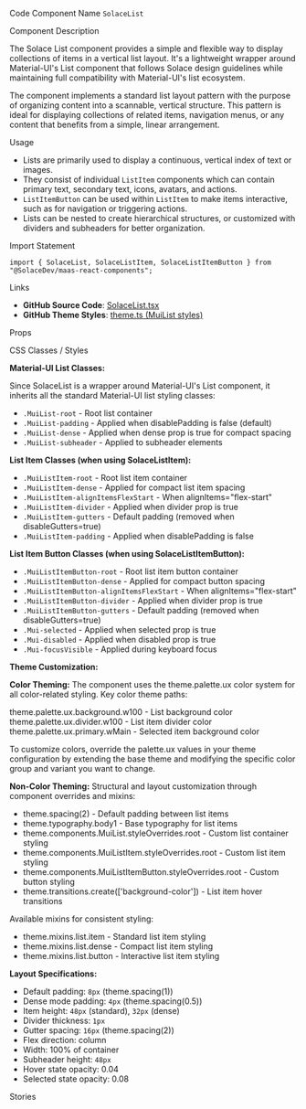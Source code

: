 
<Meta of={SolaceListStories} />

<Title>Solace List</Title>

<Description of={SolaceListStories} />

<Subtitle>Code Component Name</Subtitle>
`SolaceList`

<Subtitle>Component Description</Subtitle>

The Solace List component provides a simple and flexible way to display collections of items in a vertical list layout. It's a lightweight wrapper around Material-UI's List component that follows Solace design guidelines while maintaining full compatibility with Material-UI's list ecosystem.

The component implements a standard list layout pattern with the purpose of organizing content into a scannable, vertical structure. This pattern is ideal for displaying collections of related items, navigation menus, or any content that benefits from a simple, linear arrangement.

<Subtitle>Usage</Subtitle>

- Lists are primarily used to display a continuous, vertical index of text or images.
- They consist of individual `ListItem` components which can contain primary text, secondary text, icons, avatars, and actions.
- `ListItemButton` can be used within `ListItem` to make items interactive, such as for navigation or triggering actions.
- Lists can be nested to create hierarchical structures, or customized with dividers and subheaders for better organization.

<Subtitle>Import Statement</Subtitle>

```tsx
import { SolaceList, SolaceListItem, SolaceListItemButton } from "@SolaceDev/maas-react-components";
```

<Subtitle>Links</Subtitle>

- **GitHub Source Code**: [SolaceList.tsx](https://github.com/SolaceDev/maas-react-components/blob/main/src/components/layout/SolaceList.tsx)
- **GitHub Theme Styles**: <a href="https://github.com/SolaceDev/maas-react-components/blob/main/src/resources/theme.ts#:~:text=MuiList%3A%20%7B" target="_blank">theme.ts (MuiList styles)</a>

<Subtitle>Props</Subtitle>

<ArgTypes of={SolaceListStories} />

<Subtitle>CSS Classes / Styles</Subtitle>

**Material-UI List Classes:**

Since SolaceList is a wrapper around Material-UI's List component, it inherits all the standard Material-UI list styling classes:

- `.MuiList-root` - Root list container
- `.MuiList-padding` - Applied when disablePadding is false (default)
- `.MuiList-dense` - Applied when dense prop is true for compact spacing
- `.MuiList-subheader` - Applied to subheader elements

**List Item Classes (when using SolaceListItem):**

- `.MuiListItem-root` - Root list item container
- `.MuiListItem-dense` - Applied for compact list item spacing
- `.MuiListItem-alignItemsFlexStart` - When alignItems="flex-start"
- `.MuiListItem-divider` - Applied when divider prop is true
- `.MuiListItem-gutters` - Default padding (removed when disableGutters=true)
- `.MuiListItem-padding` - Applied when disablePadding is false

**List Item Button Classes (when using SolaceListItemButton):**

- `.MuiListItemButton-root` - Root list item button container
- `.MuiListItemButton-dense` - Applied for compact button spacing
- `.MuiListItemButton-alignItemsFlexStart` - When alignItems="flex-start"
- `.MuiListItemButton-divider` - Applied when divider prop is true
- `.MuiListItemButton-gutters` - Default padding (removed when disableGutters=true)
- `.Mui-selected` - Applied when selected prop is true
- `.Mui-disabled` - Applied when disabled prop is true
- `.Mui-focusVisible` - Applied during keyboard focus

**Theme Customization:**

**Color Theming:**
The component uses the theme.palette.ux color system for all color-related styling. Key color theme paths:

<div style={{ display: "flex", alignItems: "center", margin: "8px 0" }}>
	<div
		style={{
			width: "16px",
			height: "16px",
			backgroundColor: "#F5F5F5",
			border: "1px solid rgba(0,0,0,0.2)",
			borderRadius: "3px",
			marginRight: "8px"
		}}
	></div>
	<span>theme.palette.ux.background.w100 - List background color</span>
</div>
<div style={{ display: "flex", alignItems: "center", margin: "8px 0" }}>
	<div
		style={{
			width: "16px",
			height: "16px",
			backgroundColor: "#E0E0E0",
			border: "1px solid rgba(0,0,0,0.2)",
			borderRadius: "3px",
			marginRight: "8px"
		}}
	></div>
	<span>theme.palette.ux.divider.w100 - List item divider color</span>
</div>
<div style={{ display: "flex", alignItems: "center", margin: "8px 0" }}>
	<div
		style={{
			width: "16px",
			height: "16px",
			backgroundColor: "#1976D2",
			border: "1px solid rgba(0,0,0,0.2)",
			borderRadius: "3px",
			marginRight: "8px"
		}}
	></div>
	<span>theme.palette.ux.primary.wMain - Selected item background color</span>
</div>

To customize colors, override the palette.ux values in your theme configuration by extending the base theme and modifying the specific color group and variant you want to change.

**Non-Color Theming:**
Structural and layout customization through component overrides and mixins:

- theme.spacing(2) - Default padding between list items
- theme.typography.body1 - Base typography for list items
- theme.components.MuiList.styleOverrides.root - Custom list container styling
- theme.components.MuiListItem.styleOverrides.root - Custom list item styling
- theme.components.MuiListItemButton.styleOverrides.root - Custom button styling
- theme.transitions.create(['background-color']) - List item hover transitions

Available mixins for consistent styling:

- theme.mixins.list.item - Standard list item styling
- theme.mixins.list.dense - Compact list item styling
- theme.mixins.list.button - Interactive list item styling

**Layout Specifications:**

- Default padding: `8px` (theme.spacing(1))
- Dense mode padding: `4px` (theme.spacing(0.5))
- Item height: `48px` (standard), `32px` (dense)
- Divider thickness: `1px`
- Gutter spacing: `16px` (theme.spacing(2))
- Flex direction: column
- Width: 100% of container
- Subheader height: `48px`
- Hover state opacity: 0.04
- Selected state opacity: 0.08

<Subtitle>Stories</Subtitle>

<CustomStories />
